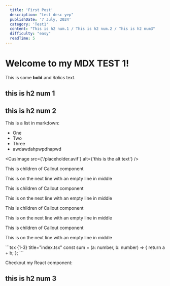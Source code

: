 ```yaml
---
  title: 'First Post'
  description: "test desc yep"
  publishDate: '7 July, 2024'
  category: 'Test1'
  content: "This is h2 num.1 / This is h2 num.2 / This is h2 num3"
  difficulty: "easy"
  readTime: 5
---
```


# Welcome to my MDX TEST 1!

<Heading>This is some **bold** and _italics_ text.</Heading>

## this is h2 num 1

## this is h2 num 2

This is a list in markdown:

- One
- Two
- Three
- awdawdahpwpdhapwd

<CusImage
  src={'/placeholder.avif'}
  alt={'this is the alt text'}
/>

<Callout type="INFO">

This is children of Callout component

This is on the next line with an empty line in middle

</Callout>

<Callout type="DANGER">

This is children of Callout component

This is on the next line with an empty line in middle

</Callout>

<Callout type="SUCCES">

This is children of Callout component

This is on the next line with an empty line in middle

</Callout>

<Callout type="WARNING">

This is children of Callout component

This is on the next line with an empty line in middle

</Callout>

<CodeBlock>
```tsx {1-3} title="index.tsx"
const sum = (a: number, b: number) => {
  return a + b;
};
```
</CodeBlock>

Checkout my React component:

## this is h2 num 3
